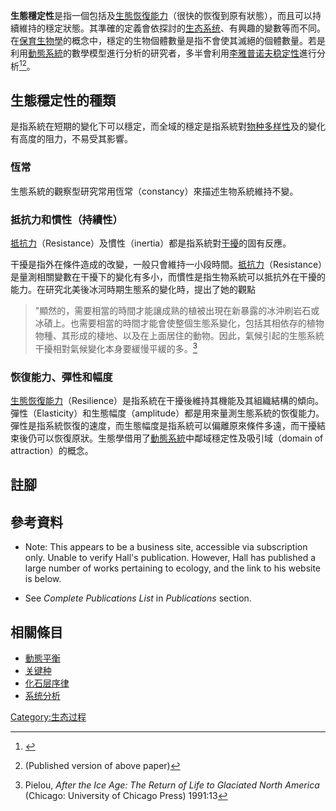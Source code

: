 '''生態穩定性'''是指一個包括{{le|生態再生|regeneration (ecology)}}及[[恢復力穩定性|生態恢復能力]]（很快的恢復到原有狀態），而且可以持續維持的穩定狀態。其準確的定義會依探討的[[生态系统|生态系统]]、有興趣的變數等而不同。在[[保育生物學|保育生物學]]的概念中，穩定的生物個體數量是指不會使其滅絕的個體數量。若是利用[[動態系統|動態系統]]的數學模型進行分析的研究者，多半會利用[[李雅普诺夫稳定性|李雅普诺夫稳定性]]進行分析<ref name="autogenerated1">{{cite web | url=http://philsci-archive.pitt.edu/archive/00002987/01/PSA_2006_Justus_10-15-06.pdf | title=Ecological and Lyanupov Stability | last=Justus | first=James | publisher=Paper presented at the Biennial Meeting of The [[Philosophy_of_Science_Association|Philosophy of Science Association]], Vancouver, Canada | year=2006 | format=PDF | access-date=2016-08-10 | archive-date=2010-07-23 | archive-url=https://web.archive.org/web/20100723200843/http://philsci-archive.pitt.edu/archive/00002987/01/PSA_2006_Justus_10-15-06.pdf | dead-url=no }}</ref><ref>{{cite journal |author=Justus, J |title=Ecological and Lyanupov Stability  |url=https://archive.org/details/sim_philosophy-of-science_2008-10_75_4/page/421 |journal=Philosophy of Science |volume=75|issue=4|pages=421–436|year=2008| doi=10.1086/595836 }}(Published version of above paper)</ref>。

==生態穩定性的種類==
{{le|局部穩定|Local stability}}是指系統在短期的變化下可以穩定，而全域的穩定是指系統對[[物种多样性|物种多样性]]及{{le|食物網動態|food web dynamics}}的變化有高度的阻力，不易受其影響。

===恆常===
生態系統的觀察型研究常用恆常（constancy）來描述生物系統維持不變。

===抵抗力和慣性（持續性）===
[[抵抗力穩定性|抵抗力]]（Resistance）及慣性（inertia）都是指系統對[[干扰_(生态学)|干擾]]的固有反應。

干擾是指外在條件造成的改變，一般只會維持一小段時間。[[抵抗力穩定性|抵抗力]]（Resistance）是量測相關變數在干擾下的變化有多小，而慣性是指生物系統可以抵抗外在干擾的能力。在研究北美後冰河時期生態系的變化時，{{le|E. C. Pielou|E. C. Pielou}}提出了她的觀點
<blockquote>"顯然的，需要相當的時間才能讓成熟的植被出現在新暴露的冰沖刷岩石或冰磧上。也需要相當的時間才能會使整個生態系變化，包括其相依存的植物物種、其形成的棲地、以及在上面居住的動物。因此，氣候引起的生態系統干擾相對氣候變化本身要緩慢平緩的多。<ref>Pielou, ''After the Ice Age: The Return of Life to Glaciated North America'' (Chicago: University of Chicago  Press) 1991:13</ref></blockquote>

===恢復能力、彈性和幅度===
[[恢復力穩定性|生態恢復能力]]（Resilience）是指系統在干擾後維持其機能及其組織結構的傾向。彈性（Elasticity）和生態幅度（amplitude）都是用來量測生態系統的恢復能力。彈性是指系統恢復的速度，而生態幅度是指系統可以偏離原來條件多遠，而干擾結束後仍可以恢復原狀。生態學借用了[[動態系統|動態系統]]中鄰域穩定性及吸引域（domain of attraction）的概念。

==註腳==
{{reflist}}

==參考資料==
*{{cite web |url=http://www.worldbookonline.com/wb/Article?id=ar173240 |title="Ecology" (Accessed at World Book online reference centre) |last=Hall |first=Charles A.S. |date=Publication date unclear |accessdate=2009-06-16 |deadurl=yes |archiveurl=https://web.archive.org/web/20110608192045/http://www.worldbookonline.com/wb/Article?id=ar173240 |archivedate=2011-06-08 }}  Note: This appears to be a business site, accessible via subscription only. Unable to verify Hall's publication. However, Hall has published a large number of works pertaining to ecology, and the link to his website is below.
*{{cite web| url= http://www.esf.edu/EFB/hall/| title= Hall's publications on ecology| last= Homepage| first= for publications of [[Charles_A_S_Hall|Charles A S Hall]] with| accessdate= 2009-10-08| archive-date= 2021-03-09| archive-url= https://web.archive.org/web/20210309203749/https://www.esf.edu/EFB/hall/| dead-url= no}} See ''Complete Publications List'' in ''Publications'' section.

==相關條目==
* [[動態平衡|動態平衡]]
* [[关键种|关键种]]
* [[化石层序律|化石层序律]]
* [[系统分析|系统分析]]

{{模型化生态系统|expanded=other}}
{{平衡}}

[[Category:生态过程|Category:生态过程]]